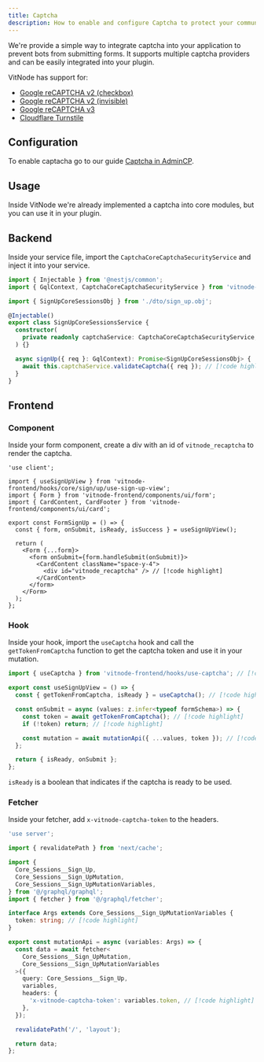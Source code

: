 ```yaml
---
title: Captcha
description: How to enable and configure Captcha to protect your community from spam.
---
```


We're provide a simple way to integrate captcha into your application to prevent bots from submitting forms. It supports multiple captcha providers and can be easily integrated into your plugin.

VitNode has support for:

- [Google reCAPTCHA v2 (checkbox)](https://www.google.com/recaptcha/about/)
- [Google reCAPTCHA v2 (invisible)](https://www.google.com/recaptcha/about/)
- [Google reCAPTCHA v3](https://www.google.com/recaptcha/about/)
- [Cloudflare Turnstile](https://www.cloudflare.com/products/turnstile/)

## Configuration

To enable captacha go to our guide [Captcha in AdminCP](/docs/guides/captcha).

## Usage

Inside VitNode we're already implemented a captcha into core modules, but you can use it in your plugin.

## Backend

Inside your service file, import the `CaptchaCoreCaptchaSecurityService` and inject it into your service.

```ts title="sign-up.service.ts"
import { Injectable } from '@nestjs/common';
import { GqlContext, CaptchaCoreCaptchaSecurityService } from 'vitnode-backend'; // [!code highlight]

import { SignUpCoreSessionsObj } from './dto/sign_up.obj';

@Injectable()
export class SignUpCoreSessionsService {
  constructor(
    private readonly captchaService: CaptchaCoreCaptchaSecurityService, // [!code highlight]
  ) {}

  async signUp({ req }: GqlContext): Promise<SignUpCoreSessionsObj> {
    await this.captchaService.validateCaptcha({ req }); // [!code highlight]
  }
}
```

## Frontend

### Component

Inside your form component, create a div with an id of `vitnode_recaptcha` to render the captcha.

```tsx title="content.tsx"
'use client';

import { useSignUpView } from 'vitnode-frontend/hooks/core/sign/up/use-sign-up-view';
import { Form } from 'vitnode-frontend/components/ui/form';
import { CardContent, CardFooter } from 'vitnode-frontend/components/ui/card';

export const FormSignUp = () => {
  const { form, onSubmit, isReady, isSuccess } = useSignUpView();

  return (
    <Form {...form}>
      <form onSubmit={form.handleSubmit(onSubmit)}>
        <CardContent className="space-y-4">
          <div id="vitnode_recaptcha" /> // [!code highlight]
        </CardContent>
      </form>
    </Form>
  );
};
```

### Hook

Inside your hook, import the `useCaptcha` hook and call the `getTokenFromCaptcha` function to get the captcha token and use it in your mutation.

```ts title="use-sign-up-view.ts"
import { useCaptcha } from 'vitnode-frontend/hooks/use-captcha'; // [!code highlight]

export const useSignUpView = () => {
  const { getTokenFromCaptcha, isReady } = useCaptcha(); // [!code highlight]

  const onSubmit = async (values: z.infer<typeof formSchema>) => {
    const token = await getTokenFromCaptcha(); // [!code highlight]
    if (!token) return; // [!code highlight]

    const mutation = await mutationApi({ ...values, token }); // [!code highlight]
  };

  return { isReady, onSubmit };
};
```

`isReady` is a boolean that indicates if the captcha is ready to be used.

### Fetcher

Inside your fetcher, add `x-vitnode-captcha-token` to the headers.

```ts title="mutation-api.ts"
'use server';

import { revalidatePath } from 'next/cache';

import {
  Core_Sessions__Sign_Up,
  Core_Sessions__Sign_UpMutation,
  Core_Sessions__Sign_UpMutationVariables,
} from '@/graphql/graphql';
import { fetcher } from '@/graphql/fetcher';

interface Args extends Core_Sessions__Sign_UpMutationVariables {
  token: string; // [!code highlight]
}

export const mutationApi = async (variables: Args) => {
  const data = await fetcher<
    Core_Sessions__Sign_UpMutation,
    Core_Sessions__Sign_UpMutationVariables
  >({
    query: Core_Sessions__Sign_Up,
    variables,
    headers: {
      'x-vitnode-captcha-token': variables.token, // [!code highlight]
    },
  });

  revalidatePath('/', 'layout');

  return data;
};
```
